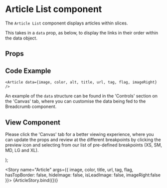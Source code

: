 

<Meta
  title="Newskit Components/Slices/Article"
  component={Article}
/>

# Article List component
The `Article List` component displays articles within slices.

This takes in a `data` prop, as below, to display the links in their order within the data object.

## Props
<Props of={Article} />

## Code Example
`<Article data={image, color, alt, title, url, tag, flag, imageRight} />`

An example of the `data` structure can be found in the 'Controls' section on the 'Canvas' tab, where you can customise the data being fed to the Breadcrumb component.

## View Component
Please click the 'Canvas' tab for a better viewing experience, where you can update the props and review at the different breakpoints by clicking the preview icon and selecting from our list of pre-defined breakpoints (XS, SM, MD, LG and XL).

  <NewsKitProvider theme={TimesWebLightTheme}>
    <Article {...articleProps} />
  </NewsKitProvider>
);

<Story name="Article" args={{
  image,
  color,
  title,
  url,
  tag,
  flag,
  hasTopBorder: false,
  hideImage: false,
  isLeadImage: false,
  imageRight:false
}}>
  {ArticleStory.bind({})}
</Story>